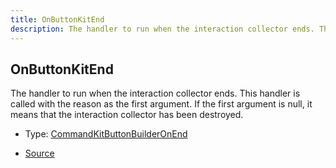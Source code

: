 ```yaml
---
title: OnButtonKitEnd
description: The handler to run when the interaction collector ends. This handler is called with the reason as the first argument. If the first argument is null, it means that the interaction collector has been destroyed.
---
```


## OnButtonKitEnd

The handler to run when the interaction collector ends. This handler is called with the reason as the first argument.
If the first argument is null, it means that the interaction collector has been destroyed.

- Type: [CommandKitButtonBuilderOnEnd](/docs/api-reference/types/CommandKitButtonBuilderOnEnd)

- [Source](https://github.com/underctrl-io/commandkit/blob/98b939d6fdf8beaae597b4dc0351a139da52ee8d/packages/commandkit/src/components/v1/button/ButtonKit.ts#L33)